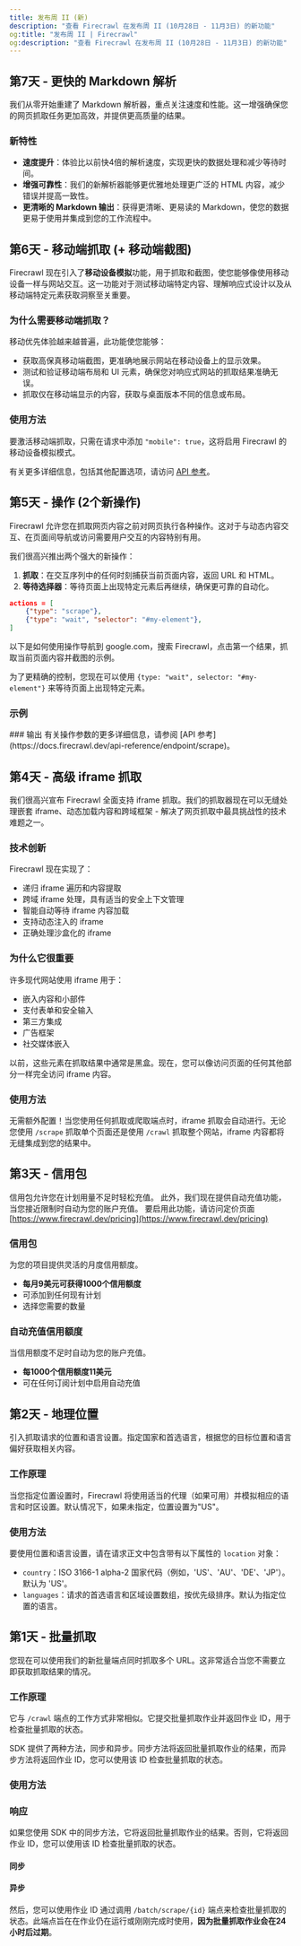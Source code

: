 ```yaml
---
title: 发布周 II (新)
description: "查看 Firecrawl 在发布周 II (10月28日 - 11月3日) 的新功能"
og:title: "发布周 II | Firecrawl"
og:description: "查看 Firecrawl 在发布周 II (10月28日 - 11月3日) 的新功能"
---
```







## 第7天 - 更快的 Markdown 解析

我们从零开始重建了 Markdown 解析器，重点关注速度和性能。这一增强确保您的网页抓取任务更加高效，并提供更高质量的结果。

### 新特性

- **速度提升**：体验比以前快4倍的解析速度，实现更快的数据处理和减少等待时间。
- **增强可靠性**：我们的新解析器能够更优雅地处理更广泛的 HTML 内容，减少错误并提高一致性。
- **更清晰的 Markdown 输出**：获得更清晰、更易读的 Markdown，使您的数据更易于使用并集成到您的工作流程中。

## 第6天 - 移动端抓取 (+ 移动端截图)

Firecrawl 现在引入了**移动设备模拟**功能，用于抓取和截图，使您能够像使用移动设备一样与网站交互。这一功能对于测试移动端特定内容、理解响应式设计以及从移动端特定元素获取洞察至关重要。

### 为什么需要移动端抓取？

移动优先体验越来越普遍，此功能使您能够：
- 获取高保真移动端截图，更准确地展示网站在移动设备上的显示效果。
- 测试和验证移动端布局和 UI 元素，确保您对响应式网站的抓取结果准确无误。
- 抓取仅在移动端显示的内容，获取与桌面版本不同的信息或布局。

### 使用方法

要激活移动端抓取，只需在请求中添加 `"mobile": true`，这将启用 Firecrawl 的移动设备模拟模式。

<CodeGroup>
<ScrapeMobilePython />
<ScrapeMobileNode />
<ScrapeMobileCURL />
</CodeGroup>

有关更多详细信息，包括其他配置选项，请访问 [API 参考](https://docs.firecrawl.dev/api-reference/endpoint/scrape)。


## 第5天 - 操作 (2个新操作)

Firecrawl 允许您在抓取网页内容之前对网页执行各种操作。这对于与动态内容交互、在页面间导航或访问需要用户交互的内容特别有用。

我们很高兴推出两个强大的新操作：

1. **抓取**：在交互序列中的任何时刻捕获当前页面内容，返回 URL 和 HTML。
2. **等待选择器**：等待页面上出现特定元素后再继续，确保更可靠的自动化。

```json
actions = [
    {"type": "scrape"},
    {"type": "wait", "selector": "#my-element"},
]
```

以下是如何使用操作导航到 google.com，搜索 Firecrawl，点击第一个结果，抓取当前页面内容并截图的示例。

为了更精确的控制，您现在可以使用 `{type: "wait", selector: "#my-element"}` 来等待页面上出现特定元素。

### 示例
<CodeGroup>

<ScrapeActionsPython />
<ScrapeActionsNode /> 
<ScrapeActionsCURL />

</CodeGroup>
### 输出

<CodeGroup>

<ScrapeActionsOutput />


</CodeGroup>
有关操作参数的更多详细信息，请参阅 [API 参考](https://docs.firecrawl.dev/api-reference/endpoint/scrape)。


## 第4天 - 高级 iframe 抓取

我们很高兴宣布 Firecrawl 全面支持 iframe 抓取。我们的抓取器现在可以无缝处理嵌套 iframe、动态加载内容和跨域框架 - 解决了网页抓取中最具挑战性的技术难题之一。

### 技术创新

Firecrawl 现在实现了：
- 递归 iframe 遍历和内容提取
- 跨域 iframe 处理，具有适当的安全上下文管理
- 智能自动等待 iframe 内容加载
- 支持动态注入的 iframe
- 正确处理沙盒化的 iframe

### 为什么它很重要

许多现代网站使用 iframe 用于：
- 嵌入内容和小部件
- 支付表单和安全输入
- 第三方集成
- 广告框架
- 社交媒体嵌入

以前，这些元素在抓取结果中通常是黑盒。现在，您可以像访问页面的任何其他部分一样完全访问 iframe 内容。

### 使用方法

无需额外配置！当您使用任何抓取或爬取端点时，iframe 抓取会自动进行。无论您使用 `/scrape` 抓取单个页面还是使用 `/crawl` 抓取整个网站，iframe 内容都将无缝集成到您的结果中。

## 第3天 - 信用包

信用包允许您在计划用量不足时轻松充值。
此外，我们现在提供自动充值功能，当您接近限制时自动为您的账户充值。
要启用此功能，请访问定价页面 [https://www.firecrawl.dev/pricing](https://www.firecrawl.dev/pricing)

### 信用包
为您的项目提供灵活的月度信用额度。
- **每月9美元可获得1000个信用额度**
- 可添加到任何现有计划
- 选择您需要的数量

### 自动充值信用额度
当信用额度不足时自动为您的账户充值。
- **每1000个信用额度11美元**
- 可在任何订阅计划中启用自动充值




## 第2天 - 地理位置

引入抓取请求的位置和语言设置。指定国家和首选语言，根据您的目标位置和语言偏好获取相关内容。

### 工作原理

当您指定位置设置时，Firecrawl 将使用适当的代理（如果可用）并模拟相应的语言和时区设置。默认情况下，如果未指定，位置设置为"US"。

### 使用方法

要使用位置和语言设置，请在请求正文中包含带有以下属性的 `location` 对象：

- `country`：ISO 3166-1 alpha-2 国家代码（例如，'US'、'AU'、'DE'、'JP'）。默认为 'US'。
- `languages`：请求的首选语言和区域设置数组，按优先级排序。默认为指定位置的语言。

<CodeGroup>
<ScrapeLocationPython />
<ScrapeLocationNode />
<ScrapeLocationCURL />
</CodeGroup>

## 第1天 - 批量抓取

您现在可以使用我们的新批量端点同时抓取多个 URL。这非常适合当您不需要立即获取抓取结果的情况。

### 工作原理

它与 `/crawl` 端点的工作方式非常相似。它提交批量抓取作业并返回作业 ID，用于检查批量抓取的状态。

SDK 提供了两种方法，同步和异步。同步方法将返回批量抓取作业的结果，而异步方法将返回作业 ID，您可以使用该 ID 检查批量抓取的状态。

### 使用方法

<CodeGroup>

<BatchScrapePython />
<BatchScrapeNode />
<BatchScrapeCURL />

</CodeGroup>

### 响应

如果您使用 SDK 中的同步方法，它将返回批量抓取作业的结果。否则，它将返回作业 ID，您可以使用该 ID 检查批量抓取的状态。

#### 同步

<BatchScrapeOutput />

#### 异步

然后，您可以使用作业 ID 通过调用 `/batch/scrape/{id}` 端点来检查批量抓取的状态。此端点旨在在作业仍在运行或刚刚完成时使用，**因为批量抓取作业会在24小时后过期**。

<BatchScrapeAsyncOutput />

